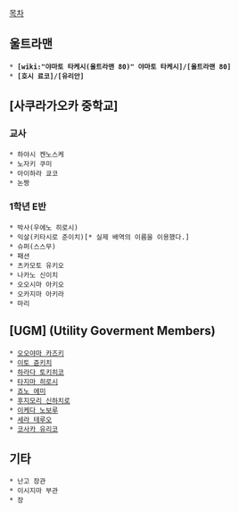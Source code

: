 [[목차]]

== 울트라맨 ==
 * '''[wiki:"야마토 타케시(울트라맨 80)" 야마토 타케시]/[울트라맨 80]'''
 * '''[호시 료코]/[유리안]'''

== [사쿠라가오카 중학교] ==
=== 교사 ===
 * 하야시 켄노스케
 * 노자키 쿠미
 * 아이하라 쿄코
 * 논짱

=== 1학년 E반 ===
 * 박사(우에노 히로시)
 * 익살(키타시로 준이치)[* 실제 배역의 이름을 이용했다.]
 * 슈퍼(스스무)
 * 패션
 * 츠카모토 유키오
 * 나카노 신이치
 * 오오시마 아키오
 * 오카지마 아키라
 * 마리

== [UGM] (Utility Goverment Members) ==
 * [[오오야마 카즈키]]
 * [[이토 쥰키치]]
 * [[하라다 토키히코]]
 * [[타지마 히로시]]
 * [[죠노 에미]]
 * [[후지모리 신하치로]]
 * [[이케다 노보루]]
 * [[세라 테루오]]
 * [[코사카 유리코]]

== 기타 ==
 * 난고 장관
 * 이시지마 부관
 * 장
